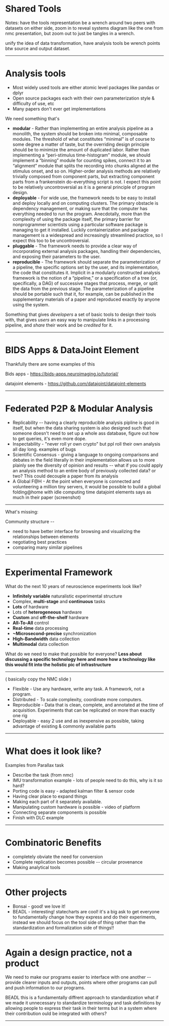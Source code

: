 

# Shared Tools

Notes: have the tools representation be a wrench around two peers with datasets on either side, zoom in to reveal systems diagram like the one from nmc presentation, but zoom out to just be tangles in a wrench.

unify the idea of data transformation, have analysis tools be wrench points btw source and output dataset.

---

# Analysis tools

* Most widely used tools are either atomic level packages like pandas or dplyr
* Open source packages each with their own parameterization style & difficulty of use, etc
* Many papers don't ever get implementations

We need something that's

* **modular** - Rather than implementing an entire analysis pipeline as a monolith, the system should be broken into minimal, composable modules. The threshold of what constitutes “minimal” is of course to some degree a matter of taste, but the overriding design principle should be to minimize the amount of duplicated labor. Rather than implementing a “peri-stimulus time-histogram” module, we should implement a “binning” module for counting spikes, connect it to an “alignment” module that splits the recording into chunks aligned at the stimulus onset, and so on. Higher-order analysis methods are relatively trivially composed from component parts, but extracting component parts from a frankenstein do-everything script is not. I expect this point to be relatively uncontroversial as it is a general principle of program design.
* **deployable** - For wide use, the framework needs to be easy to install and deploy locally and on computing clusters. The primary obstacle is dependency management, or making sure that the computer has everything needed to run the program. Anecdotally, more than the complexity of using the package itself, the primary barrier for nonprogrammer scientists using a particular software package is managing to get it installed. Luckily containerization and package management is a widespread and increasingly streamlined practice, so I expect this too to be uncontroversial.
* **pluggable** - The framework needs to provide a clear way of incorporating external analysis packages, handling their dependencies, and exposing their parameters to the user.
* **reproducible** - The framework should separate the parameterization of a pipeline, the specific options set by the user, and its implementation, the code that constitutes it. Implicit in a modularly constructed analysis framework is the notion of a “pipeline,” or a specification of a tree (or, specifically, a DAG) of successive stages that process, merge, or split the data from the previous stage. The parameterization of a pipeline should be portable such that it, for example, can be published in the supplementary materials of a paper and reproduced exactly by anyone using the system.

Something that gives *developers* a set of basic tools to design their tools with,
that gives *users* an easy way to manipulate links in a processing pipeline,
and *share* their work and be *credited* for it.

---

# BIDS Apps & DataJoint Element

Thankfully there are some examples of this

Bids apps - https://bids-apps.neuroimaging.io/tutorial/

datajoint elements - https://github.com/datajoint/datajoint-elements

---

# Federated P2P & Modular Analysis

* Replicability -- having a clearly reproducible analysis pipline is good
  in itself, but when the data sharing system is also designed
  such that someone doesn't need to set up a whole ass database,
  figure out how to get queries, it's even more dope.
* Inspectability - "never roll yr own crypto" but ppl roll their own
  analysis all day long. examples of bugs
* Scientific Consensus - giving a language to ongoing comparisons and
  debates in the field literally in their implementation allows
  us to more plainly see the diversity of opinion and results --
  what if you could apply an analysis method to an entire body of
  previously collected data? or two? This could decouple a paper from its analysis
* A Global F@H - At the point when everyone is connected
  and volunteering a million tiny servers, it would be possible to
  build a global folding@home with idle computing time datajoint
  elements says as much in their paper (screenshot)

---

What's missing:

Community structure --

* need to have better interface for
browsing and visualizing the relationships between elements
* negotiating best practices
* comparing many similar pipelines

---

# Experimental Framework

What do the next 10 years of neuroscience experiments look like?

* **Infinitely variable** naturalistic experimental structure
* Complex, **multi-stage** and **continuous** tasks
* **Lots** of hardware
* Lots of **heterogeneous** hardware
* **Custom** and **off-the-shelf** hardware
* **All-To-All** control
* **Real-time** data processing
* **~Microsecond-precise** synchronization
* **High-Bandwidth** data collection
* **Multimodal** data collection

What do we need to make that possible for everyone?
**Less about discussing a specific technology here and more
how a technology like this would fit into the holistic pic of infrastructure**

---

( basically copy the NMC slide )

* Flexible - Use any hardware, write any task.
A framework, not a program.
* Distributed - To scale complexity, coordinate more computers.
* Reproducible - Data that is clean, complete, and annotated at the time of acquisition. Experiments that can be replicated on more than exactly one rig
* Deployable - easy 2 use and as inexpensive as possible, taking advantage of existing & commonly available parts

---

# What does it look like?

Examples from Parallax task

* Describe the task (from nmc)
* IMU transformation example - lots of people need to do this, why is it so hard?
* Porting code is easy - adapted kalman filter & sensor code
* Having clear place to expand things
* Making each part of it separately available.
* Manipulating custom hardware is possible - video of platform
* Connecting separate components is possible
* Finish with DLC example


---

# Combinatoric Benefits

* completely obviate the need for conversion
* Complete replication becomes possible -- circular provenance
* Making analytical tools

---

# Other projects

* Bonsai - good! we love it!
* BEADL - interesting! statecharts are cool! it's a big ask to
get everyone to fundamentally change how they express and
do their experiments, instead we should focus on the tool side
of thing rather than the standardization and formalization side
of things!!


---

# Again a design practice, not a product

We need to make our programs easier to interface with one another --
provide clearer inputs and outputs, points where other programs
can pull and push information to our programs.

BEADL this is a fundamentally diffrent approach to standardization
what if we made it unnecessary to standardize terminology and task definitions
by allowing people to express their task in their terms but in a
system where their contribution ould be integrated with others?

---

<div width={"100%"} height={"100%"}>
<CanvasDraw
  canvasWidth={400}
  canvasHeight={400}
  lazyRadius={15}
/>
</div>
